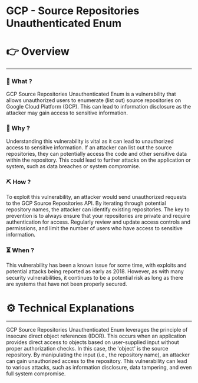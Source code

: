 # GCP - Source Repositories Unauthenticated Enum


# 👉 Overview

---

### 👀 What ?

GCP Source Repositories Unauthenticated Enum is a vulnerability that allows unauthorized users to enumerate (list out) source repositories on Google Cloud Platform (GCP). This can lead to information disclosure as the attacker may gain access to sensitive information.


### 🧐 Why ?

Understanding this vulnerability is vital as it can lead to unauthorized access to sensitive information. If an attacker can list out the source repositories, they can potentially access the code and other sensitive data within the repository. This could lead to further attacks on the application or system, such as data breaches or system compromise.


### ⛏️ How ?

To exploit this vulnerability, an attacker would send unauthorized requests to the GCP Source Repositories API. By iterating through potential repository names, the attacker can identify existing repositories. The key to prevention is to always ensure that your repositories are private and require authentication for access. Regularly review and update access controls and permissions, and limit the number of users who have access to sensitive information.


### ⏳ When ?

This vulnerability has been a known issue for some time, with exploits and potential attacks being reported as early as 2018. However, as with many security vulnerabilities, it continues to be a potential risk as long as there are systems that have not been properly secured.


# ⚙️ Technical Explanations

---

GCP Source Repositories Unauthenticated Enum leverages the principle of insecure direct object references (IDOR). This occurs when an application provides direct access to objects based on user-supplied input without proper authorization checks. In this case, the 'object' is the source repository. By manipulating the input (i.e., the repository name), an attacker can gain unauthorized access to the repository. This vulnerability can lead to various attacks, such as information disclosure, data tampering, and even full system compromise.
